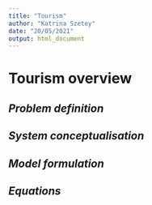 ```yaml
---
title: "Tourism"
author: "Katrina Szetey"
date: "20/05/2021"
output: html_document
---
```


# Tourism overview


## *Problem definition*



## *System conceptualisation*



## *Model formulation*



## *Equations*